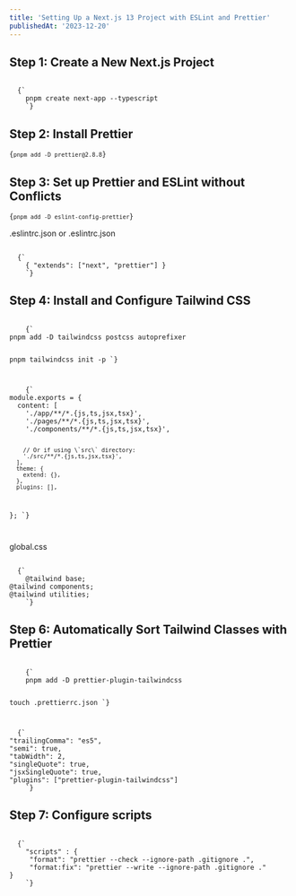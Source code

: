 ```yaml
---
title: 'Setting Up a Next.js 13 Project with ESLint and Prettier'
publishedAt: '2023-12-20'
---
```


## Step 1: Create a New Next.js Project

<Code filename='terminal'>
  {`
    pnpm create next-app --typescript
    `}
</Code>

## Step 2: Install Prettier

<Code filename='terminal'>{`pnpm add -D prettier@2.8.8`}</Code>

## Step 3: Set up Prettier and ESLint without Conflicts

<Code filename='terminal'>{`pnpm add -D eslint-config-prettier`}</Code>

.eslintrc.json or .eslintrc.json

<Code filename='.eslintrc.json or .eslintrc.json'>
  {`
    { "extends": ["next", "prettier"] }
    `}
</Code>

## Step 4: Install and Configure Tailwind CSS

<Code filename="terminal">
    {`
pnpm add -D tailwindcss postcss autoprefixer

pnpm tailwindcss init -p
`}

</Code>

<Code filename="tailwind.config.ts">
    {`
module.exports = {
  content: [
    './app/**/*.{js,ts,jsx,tsx}',
    './pages/**/*.{js,ts,jsx,tsx}',
    './components/**/*.{js,ts,jsx,tsx}',

        // Or if using \`src\` directory:
        './src/**/*.{js,ts,jsx,tsx}',
      ],
      theme: {
        extend: {},
      },
      plugins: [],

};
`}

</Code>

global.css

<Code filename='global.css'>
  {`
    @tailwind base;
@tailwind components;
@tailwind utilities;
    `}
</Code>

## Step 6: Automatically Sort Tailwind Classes with Prettier

<Code filename="terminal">
    {`
    pnpm add -D prettier-plugin-tailwindcss

touch .prettierrc.json
`}

</Code>

<Code filename='.prettierrc.json'>
  {`
"trailingComma": "es5",
"semi": true,
"tabWidth": 2,
"singleQuote": true,
"jsxSingleQuote": true,
"plugins": ["prettier-plugin-tailwindcss"]
    `}
</Code>

## Step 7: Configure scripts

<Code filename='package.json'>
  {`
    "scripts" : {
     "format": "prettier --check --ignore-path .gitignore .",
     "format:fix": "prettier --write --ignore-path .gitignore ."
}
    `}
</Code>
